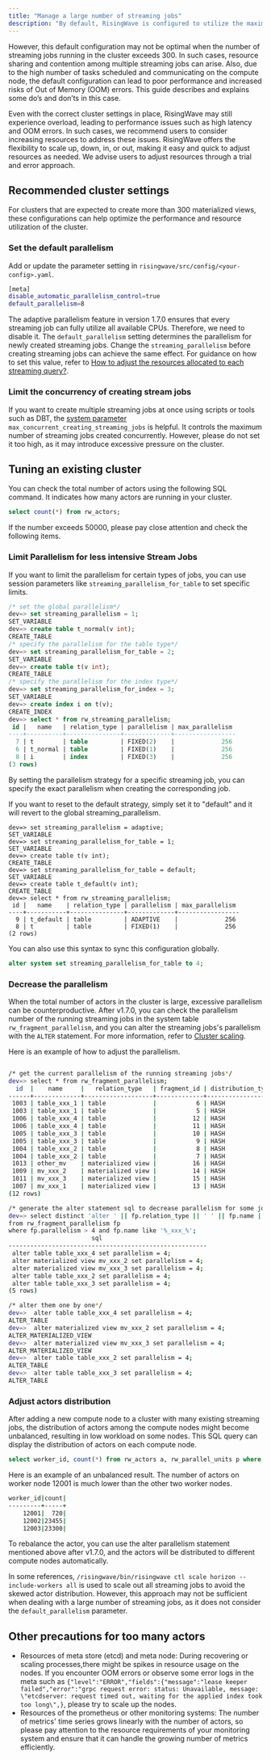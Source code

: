 ```yaml
---
title: "Manage a large number of streaming jobs"
description: "By default, RisingWave is configured to utilize the maximum available CPUs across compute nodes for streaming jobs. In RisingWave, a streaming job refers to the creation of a table, source, index, materialized view, or sink. This design aims to achieve high performance by fully utilizing compute resources."
---
```


However, this default configuration may not be optimal when the number of streaming jobs running in the cluster exceeds 300\. In such cases, resource sharing and contention among multiple streaming jobs can arise. Also, due to the high number of tasks scheduled and communicating on the compute node, the default configuration can lead to poor performance and increased risks of Out of Memory (OOM) errors. This guide describes and explains some do’s and don’ts in this case.

Even with the correct cluster settings in place, RisingWave may still experience overload, leading to performance issues such as high latency and OOM errors. In such cases, we recommend users to consider increasing resources to address these issues. RisingWave offers the flexibility to scale up, down, in, or out, making it easy and quick to adjust resources as needed. We advise users to adjust resources through a trial and error approach.

## Recommended cluster settings

For clusters that are expected to create more than 300 materialized views, these configurations can help optimize the performance and resource utilization of the cluster.

### Set the default parallelism

Add or update the parameter setting in `risingwave/src/config/<your-config>.yaml`.

```bash
[meta]
disable_automatic_parallelism_control=true
default_parallelism=8
```

The adaptive parallelism feature in version 1.7.0 ensures that every streaming job can fully utilize all available CPUs. Therefore, we need to disable it. The `default_parallelism` setting determines the parallelism for newly created streaming jobs. Change the `streaming_parallelism` before creating streaming jobs can achieve the same effect. For guidance on how to set this value, refer to [How to adjust the resources allocated to each streaming query?](/performance/faq#how-do-i-adjust-the-resources-allocated-to-each-streaming-query).

### Limit the concurrency of creating stream jobs

If you want to create multiple streaming jobs at once using scripts or tools such as DBT, the [system parameter](/operate/view-configure-system-parameters) `max_concurrent_creating_streaming_jobs` is helpful. It controls the maximum number of streaming jobs created concurrently. However, please do not set it too high, as it may introduce excessive pressure on the cluster.

## Tuning an existing cluster

You can check the total number of actors using the following SQL command. It indicates how many actors are running in your cluster.

```sql
select count(*) from rw_actors;
```

If the number exceeds 50000, please pay close attention and check the following items.

### Limit Parallelism for less intensive Stream Jobs

If you want to limit the parallelism for certain types of jobs, you can use session parameters like `streaming_parallelism_for_table` to set specific limits.

```sql
/* set the global parallelism*/
dev=> set streaming_parallelism = 1;
SET_VARIABLE
dev=> create table t_normal(v int);
CREATE_TABLE
/* specify the parallelism for the table type*/
dev=> set streaming_parallelism_for_table = 2;
SET_VARIABLE
dev=> create table t(v int);
CREATE_TABLE
/* specify the parallelism for the index type*/
dev=> set streaming_parallelism_for_index = 3;
SET_VARIABLE
dev=> create index i on t(v);
CREATE_INDEX
dev=> select * from rw_streaming_parallelism;
 id |   name   | relation_type | parallelism | max_parallelism
----+----------+---------------+-------------+-----------------
  7 | t        | table         | FIXED(2)    |             256
  6 | t_normal | table         | FIXED(1)    |             256
  8 | i        | index         | FIXED(3)    |             256
(3 rows)
```

By setting the parallelism strategy for a specific streaming job, you can specify the exact parallelism when creating the corresponding job.

If you want to reset to the default strategy, simply set it to "default" and it will revert to the global streaming_parallelism.

```
dev=> set streaming_parallelism = adaptive;
SET_VARIABLE
dev=> set streaming_parallelism_for_table = 1;
SET_VARIABLE
dev=> create table t(v int);
CREATE_TABLE
dev=> set streaming_parallelism_for_table = default;
SET_VARIABLE
dev=> create table t_default(v int);
CREATE_TABLE
dev=> select * from rw_streaming_parallelism;
 id |   name    | relation_type | parallelism | max_parallelism
----+-----------+---------------+-------------+-----------------
  9 | t_default | table         | ADAPTIVE    |             256
  8 | t         | table         | FIXED(1)    |             256
(2 rows)
```


You can also use this syntax to sync this configuration globally.

```sql
alter system set streaming_parallelism_for_table to 4;
```

### Decrease the parallelism

When the total number of actors in the cluster is large, excessive parallelism can be counterproductive. After v1.7.0, you can check the parallelism number of the running streaming jobs in the system table `rw_fragment_parallelism`, and you can alter the streaming jobs's parallelism with the `ALTER` statement. For more information, refer to [Cluster scaling](/deploy/k8s-cluster-scaling).

Here is an example of how to adjust the parallelism.

```bash

/* get the current parallelism of the running streaming jobs*/
dev=> select * from rw_fragment_parallelism;
  id  |    name     |   relation_type   | fragment_id | distribution_type | state_table_ids | upstream_fragment_ids |        flags        | parallelism
------+-------------+-------------------+-------------+-------------------+-----------------+-----------------------+---------------------+-------------
 1003 | table_xxx_1 | table             |           6 | HASH              | {}              | {}                    | {SOURCE,DML}        |           4
 1003 | table_xxx_1 | table             |           5 | HASH              | {1003}          | {6}                   | {MVIEW}             |           4
 1006 | table_xxx_4 | table             |          12 | HASH              | {}              | {}                    | {SOURCE,DML}        |           16
 1006 | table_xxx_4 | table             |          11 | HASH              | {1006}          | {12}                  | {MVIEW}             |           16
 1005 | table_xxx_3 | table             |          10 | HASH              | {}              | {}                    | {SOURCE,DML}        |           32
 1005 | table_xxx_3 | table             |           9 | HASH              | {1005}          | {10}                  | {MVIEW}             |           32
 1004 | table_xxx_2 | table             |           8 | HASH              | {}              | {}                    | {SOURCE,DML}        |           32
 1004 | table_xxx_2 | table             |           7 | HASH              | {1004}          | {8}                   | {MVIEW}             |           32
 1013 | other_mv    | materialized view |          16 | HASH              | {1014,1013}     | {5}                   | {MVIEW,STREAM_SCAN} |           32
 1009 | mv_xxx_2    | materialized view |          14 | HASH              | {1010,1009}     | {7}                   | {MVIEW,STREAM_SCAN} |           32
 1011 | mv_xxx_3    | materialized view |          15 | HASH              | {1012,1011}     | {9}                   | {MVIEW,STREAM_SCAN} |           32
 1007 | mv_xxx_1    | materialized view |          13 | HASH              | {1008,1007}     | {5}                   | {MVIEW,STREAM_SCAN} |           4
(12 rows)

/* generate the alter statement sql to decrease parallelism for some jobs with some condition*/
dev=> select distinct 'alter ' || fp.relation_type || ' ' || fp.name || ' set parallelism = 4;' as sql
from rw_fragment_parallelism fp
where fp.parallelism > 4 and fp.name like '%_xxx_%';
                       sql
-------------------------------------------------------
 alter table table_xxx_4 set parallelism = 4;
 alter materialized view mv_xxx_2 set parallelism = 4;
 alter materialized view mv_xxx_3 set parallelism = 4;
 alter table table_xxx_2 set parallelism = 4;
 alter table table_xxx_3 set parallelism = 4;
(5 rows)

/* alter them one by one*/
dev=>  alter table table_xxx_4 set parallelism = 4;
ALTER_TABLE
dev=>  alter materialized view mv_xxx_2 set parallelism = 4;
ALTER_MATERIALIZED_VIEW
dev=>  alter materialized view mv_xxx_3 set parallelism = 4;
ALTER_MATERIALIZED_VIEW
dev=>  alter table table_xxx_2 set parallelism = 4;
ALTER_TABLE
dev=>  alter table table_xxx_3 set parallelism = 4;
ALTER_TABLE
```

### Adjust actors distribution

After adding a new compute node to a cluster with many existing streaming jobs, the distribution of actors among the compute nodes might become unbalanced, resulting in low workload on some nodes. This SQL query can display the distribution of actors on each compute node.

```sql
select worker_id, count(*) from rw_actors a, rw_parallel_units p where a.parallel_unit_id = p.id group by p.worker_id;
```

Here is an example of an unbalanced result. The number of actors on worker node 12001 is much lower than the other two worker nodes.

```bash
worker_id|count|
---------+-----+
    12001|  720|
    12002|23455|
    12003|23300|
```

To rebalance the actor, you can use the alter parallelism statement mentioned above after v1.7.0, and the actors will be distributed to different compute nodes automatically.

<Warning>


In some references, `/risingwave/bin/risingwave ctl scale horizon --include-workers all` is used to scale out all streaming jobs to avoid the skewed actor distribution. However, this approach may not be sufficient when dealing with a large number of streaming jobs, as it does not consider the `default_parallelism` parameter.
</Warning>

## Other precautions for too many actors

* Resources of meta store (etcd) and meta node: During recovering or scaling processes,there might be spikes in resource usage on the nodes. If you encounter OOM errors or observe some error logs in the meta such as `{"level":"ERROR","fields":{"message":"lease keeper failed","error":"grpc request error: status: Unavailable, message: \"etcdserver: request timed out, waiting for the applied index took too long\",}`, please try to scale up the nodes.
* Resources of the prometheus or other monitoring systems: The number of metrics' time series grows linearly with the number of actors, so please pay attention to the resource requirements of your monitoring system and ensure that it can handle the growing number of metrics efficiently.

